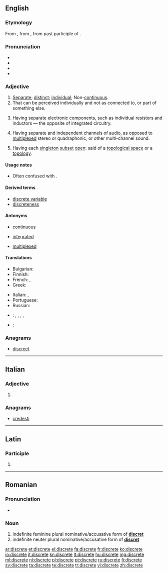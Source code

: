 ==English==
{{slim-wikipedia|dab=Discrete}}

===Etymology===
From {{etyl|fro}} {{term|discret|lang=fro}}, from {{etyl|la}} {{term|discretus|lang=la}}, from past participle of {{term|discernere|lang=la}}.

===Pronunciation===
* {{IPA|/dɪsˈkɹiːt/}}
* {{audio|en-us-discrete.ogg|Audio (US)}}
* {{homophones|discreet}} 
* {{rhymes|iːt}}

===Adjective===
{{en-adj}}

# [[separate|Separate]]; [[distinct]]; [[individual]]; Non-[[continuous]].
# That can be perceived individually and not as connected to, or part of something else.
# {{context|electrical engineering}} Having separate electronic components, such as individual resistors and inductors — the opposite of integrated circuitry.
# {{context|audio engineering}} Having separate and independent channels of audio, as opposed to [[multiplexed]] stereo or quadraphonic, or other multi-channel sound.
# {{topology}} Having each [[singleton]] [[subset]] [[open]]: said of a [[topological space]] or a [[topology]].

====Usage notes====
* Often confused with {{term|discreet|lang=en}}.

====Derived terms====
* [[discrete variable]]
* [[discreteness]]

====Antonyms====
* [[continuous]]
* {{sense|electrical engineering}} [[integrated]]
* {{sense|audio engineering}} [[multiplexed]]

====Translations====
{{trans-top|Separate; distinct; individual}}
* Bulgarian: {{t+|bg|отделен}}
* Finnish: {{t+|fi|diskreetti}}
* French: {{t+|fr|distinct|m}}, {{t+|fr|distincte|f}}
* Greek: {{t+|el|διάκριτος|tr=diakritós}}
{{trans-mid}}
* Italian: {{t+|it|distinto|m}}, {{t+|it|separato|m}}
* Portuguese: {{t-|pt|distinguido|m}} {{t+|pt|distinto|m}} 
* Russian: {{t+|ru|отдельный|tr=otdél’nyj}}
{{trans-bottom}}

{{checktrans-top}}
* {{ttbc|German}}: {{t+|de|diskret}}, {{t+|de|eigenständig}}, {{t+|de|einzeln}}, {{t-|de|unstetig}}, {{t+|de|separat}}
* {{ttbc|it}}: {{t-|it|discreto}}
{{trans-mid}}
{{trans-bottom}}

===Anagrams===
* [[discreet#English|discreet]]

----

==Italian==

===Adjective===
{{head|it|adjective form|g=f}}

# {{feminine plural of|discreto|lang=it}}

===Anagrams===
* [[credesti#Italian|credesti]]

----

==Latin==

===Participle===
{{la-part-form|discrēte}}

# {{inflection of|discretus|discrētus|voc|m|s|lang=la}}

----

==Romanian==

===Pronunciation===
* {{IPA|[disˈkre.te]|lang=ro}}

===Noun===
{{head|ro|adjective form}}

# indefinite feminine plural nominative/accusative form of '''[[discret]]'''
# indefinite neuter plural nominative/accusative form of '''[[discret]]'''

[[ar:discrete]]
[[et:discrete]]
[[el:discrete]]
[[fa:discrete]]
[[fr:discrete]]
[[ko:discrete]]
[[io:discrete]]
[[it:discrete]]
[[kn:discrete]]
[[lt:discrete]]
[[hu:discrete]]
[[mg:discrete]]
[[ml:discrete]]
[[nl:discrete]]
[[pl:discrete]]
[[pt:discrete]]
[[ru:discrete]]
[[fi:discrete]]
[[sv:discrete]]
[[ta:discrete]]
[[te:discrete]]
[[tr:discrete]]
[[vi:discrete]]
[[zh:discrete]]